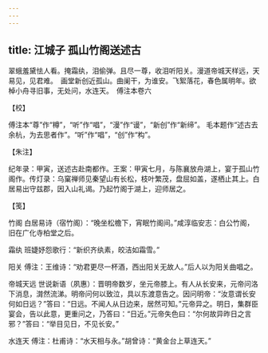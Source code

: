 ```yaml
---
---
---
```

title: 江城子 孤山竹阁送述古
---







翠蛾羞黛怯人看。掩霜纨，泪偷弹。且尽一尊，收泪听阳关。漫道帝城天样远，天易见，见君难。　画堂新创近孤山。曲阑干，为谁安。飞絮落花，春色属明年。欲棹小舟寻旧事，无处问，水连天。　傅注本卷六





【校】


傅注本“尊”作“樽”，“听”作“唱”，“漫”作“谩”，“新创”作“新缔”。 毛本题作“述古去余杭，为去思者作”。“听”作“唱”，“创”作“构”。





【朱注】


纪年录：甲寅，送述古赴南都作。王案：甲寅七月，与陈襄放舟湖上，宴于孤山竹阁作。传灯录：乌窠禅师见秦望山有长松，枝叶繁茂，盘屈如盖，遂栖止其上。白居易出守兹郡，因入山礼谒。乃起竹阁于湖上，迎师居之。





【笺】


竹阁 白居易诗（宿竹阁）：“晚坐松檐下，宵眠竹阁间。”咸淳临安志：白公竹阁，旧在广化寺柏堂之后。

霜纨 班婕妤怨歌行：“新织齐纨素，皎洁如霜雪。”

阳关 傅注：王维诗：“劝君更尽一杯酒，西出阳关无故人。”后人以为阳关曲唱之。

帝城天远 世说新语（夙惠）：晋明帝数岁，坐元帝膝上。有人从长安来，元帝问洛下消息，潸然流涕。明帝问何以致泣，具以东渡意告之。因问明帝：“汝意谓长安何如日远？”答曰：“日远。不闻人从日边来，居然可知。”元帝异之。明日，集群臣宴会，告以此意，更重问之，乃答曰：“日近。”元帝失色曰：“尔何故异昨日之言邪？”答曰：“举目见日，不见长安。”

水连天 傅注：杜甫诗：“水天相与永。”胡曾诗：“黄金台上草连天。”